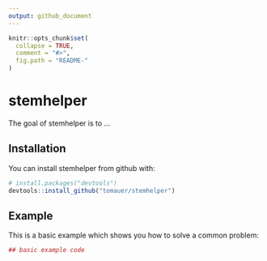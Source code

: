 ```yaml
---
output: github_document
---
```


<!-- README.md is generated from README.Rmd. Please edit that file -->

```r
knitr::opts_chunk$set(
  collapse = TRUE,
  comment = "#>",
  fig.path = "README-"
)
```

# stemhelper

The goal of stemhelper is to ...

## Installation

You can install stemhelper from github with:

```r
# install.packages("devtools")
devtools::install_github("tomauer/stemhelper")
```

## Example

This is a basic example which shows you how to solve a common problem:

```r
## basic example code
```
